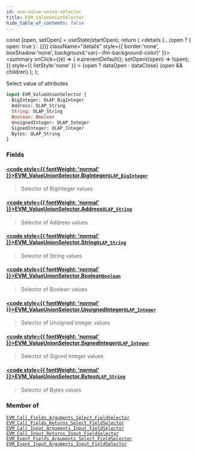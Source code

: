 ```yaml
---
id: evm-value-union-selector
title: EVM_ValueUnionSelector
hide_table_of_contents: false
---
```







  const [open, setOpen] = useState(startOpen);
  return (
    <details {...(open ? { open: true } : {})} className="details" style={{ border:'none', boxShadow:'none', background:'var(--ifm-background-color)' }}>
      <summary
        onClick={(e) => {
          e.preventDefault();
          setOpen((open) => !open);
        }}
        style={{ listStyle:'none' }}
      >
      {open ? dataOpen : dataClose}
      </summary>
      {open && children}
    </details>
  );
};




Select value of attributes


```graphql
input EVM_ValueUnionSelector {
  BigInteger: OLAP_BigInteger
  Address: OLAP_String
  String: OLAP_String
  Boolean: Boolean
  UnsignedInteger: OLAP_Integer
  SignedInteger: OLAP_Integer
  Bytes: OLAP_String
}
```




### Fields

#### [<code style={{ fontWeight: 'normal' }}>EVM_ValueUnionSelector.<b>BigInteger</b></code>](#)<Bullet />[`OLAP_BigInteger`](/docs/graphql-reference/inputs/olap-big-integer) <Badge class="secondary" text="input"/>
> Selector of BigInteger values
> 

#### [<code style={{ fontWeight: 'normal' }}>EVM_ValueUnionSelector.<b>Address</b></code>](#)<Bullet />[`OLAP_String`](/docs/graphql-reference/inputs/olap-string) <Badge class="secondary" text="input"/>
> Selector of Address values
> 

#### [<code style={{ fontWeight: 'normal' }}>EVM_ValueUnionSelector.<b>String</b></code>](#)<Bullet />[`OLAP_String`](/docs/graphql-reference/inputs/olap-string) <Badge class="secondary" text="input"/>
> Selector of String values
> 

#### [<code style={{ fontWeight: 'normal' }}>EVM_ValueUnionSelector.<b>Boolean</b></code>](#)<Bullet />[`Boolean`](/docs/graphql-reference/scalars/boolean) <Badge class="secondary" text="scalar"/>
> Selector of Boolean values
> 

#### [<code style={{ fontWeight: 'normal' }}>EVM_ValueUnionSelector.<b>UnsignedInteger</b></code>](#)<Bullet />[`OLAP_Integer`](/docs/graphql-reference/inputs/olap-integer) <Badge class="secondary" text="input"/>
> Selector of Unsigned Integer values
> 

#### [<code style={{ fontWeight: 'normal' }}>EVM_ValueUnionSelector.<b>SignedInteger</b></code>](#)<Bullet />[`OLAP_Integer`](/docs/graphql-reference/inputs/olap-integer) <Badge class="secondary" text="input"/>
> Selector of Signed Integer values
> 

#### [<code style={{ fontWeight: 'normal' }}>EVM_ValueUnionSelector.<b>Bytes</b></code>](#)<Bullet />[`OLAP_String`](/docs/graphql-reference/inputs/olap-string) <Badge class="secondary" text="input"/>
> Selector of Bytes values
> 



### Member of

[`EVM_Call_Fields_Arguments_Select_FieldSelector`](/docs/graphql-reference/inputs/evm-call-fields-arguments-select-field-selector)  <Badge class="secondary" text="input"/><Bullet />[`EVM_Call_Fields_Returns_Select_FieldSelector`](/docs/graphql-reference/inputs/evm-call-fields-returns-select-field-selector)  <Badge class="secondary" text="input"/><Bullet />[`EVM_Call_Input_Arguments_Input_FieldSelector`](/docs/graphql-reference/inputs/evm-call-input-arguments-input-field-selector)  <Badge class="secondary" text="input"/><Bullet />[`EVM_Call_Input_Returns_Input_FieldSelector`](/docs/graphql-reference/inputs/evm-call-input-returns-input-field-selector)  <Badge class="secondary" text="input"/><Bullet />[`EVM_Event_Fields_Arguments_Select_FieldSelector`](/docs/graphql-reference/inputs/evm-event-fields-arguments-select-field-selector)  <Badge class="secondary" text="input"/><Bullet />[`EVM_Event_Input_Arguments_Input_FieldSelector`](/docs/graphql-reference/inputs/evm-event-input-arguments-input-field-selector)  <Badge class="secondary" text="input"/>

